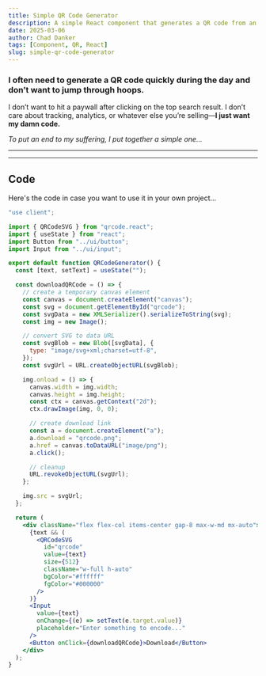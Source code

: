 ```yaml
---
title: Simple QR Code Generator
description: A simple React component that generates a QR code from an input string.
date: 2025-03-06
author: Chad Danker
tags: [Component, QR, React]
slug: simple-qr-code-generator
---
```


### I often need to generate a QR code quickly during the day and don’t want to jump through hoops.

I don’t want to hit a paywall after clicking on the top search result. I don’t care about tracking, analytics, or whatever else you’re selling—**I just want my damn code.**

_To put an end to my suffering, I put together a simple one..._

---

<QRCodeGenerator />

---

## Code

Here's the code in case you want to use it in your own project...

```jsx
"use client";

import { QRCodeSVG } from "qrcode.react";
import { useState } from "react";
import Button from "../ui/button";
import Input from "../ui/input";

export default function QRCodeGenerator() {
  const [text, setText] = useState("");

  const downloadQRCode = () => {
    // create a temporary canvas element
    const canvas = document.createElement("canvas");
    const svg = document.getElementById("qrcode");
    const svgData = new XMLSerializer().serializeToString(svg);
    const img = new Image();

    // convert SVG to data URL
    const svgBlob = new Blob([svgData], {
      type: "image/svg+xml;charset=utf-8",
    });
    const svgUrl = URL.createObjectURL(svgBlob);

    img.onload = () => {
      canvas.width = img.width;
      canvas.height = img.height;
      const ctx = canvas.getContext("2d");
      ctx.drawImage(img, 0, 0);

      // create download link
      const a = document.createElement("a");
      a.download = "qrcode.png";
      a.href = canvas.toDataURL("image/png");
      a.click();

      // cleanup
      URL.revokeObjectURL(svgUrl);
    };

    img.src = svgUrl;
  };

  return (
    <div className="flex flex-col items-center gap-8 max-w-md mx-auto">
      {text && (
        <QRCodeSVG
          id="qrcode"
          value={text}
          size={512}
          className="w-full h-auto"
          bgColor="#ffffff"
          fgColor="#000000"
        />
      )}
      <Input
        value={text}
        onChange={(e) => setText(e.target.value)}
        placeholder="Enter something to encode..."
      />
      <Button onClick={downloadQRCode}>Download</Button>
    </div>
  );
}
```
